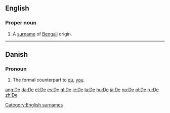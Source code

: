 {{also|Appendix:Variations of "de"}}
==English==

===Proper noun===
{{en-proper noun}}

# A [[surname]] of [[Bengali]] origin.

[[Category:English surnames]]

----

==Danish==

===Pronoun===
{{infl|da|pronoun}}

# {{personal}} The formal counterpart to [[du#Danish|du]], [[you#English|you]].

[[ang:De]]
[[da:De]]
[[et:De]]
[[es:De]]
[[gl:De]]
[[ie:De]]
[[la:De]]
[[hu:De]]
[[ja:De]]
[[no:De]]
[[pl:De]]
[[ru:De]]
[[zh:De]]